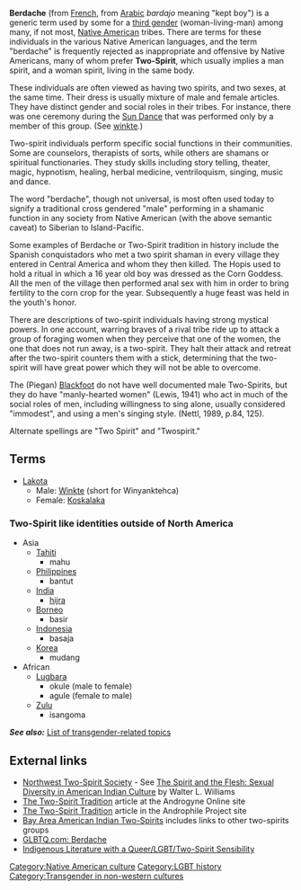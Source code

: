 '''Berdache''' (from [[French language|French]], from [[Arabic language|Arabic]] ''bardajo'' meaning "kept boy") is a generic term used by some for a [[third gender]] (woman-living-man) among many, if not most, [[Native American]] tribes. There are terms for these individuals in the various Native American languages, and the term "berdache" is frequently rejected as inappropriate and offensive by Native Americans, many of whom prefer '''Two-Spirit''', which usually implies a man spirit, and a woman spirit, living in the same body.

These individuals are often viewed as having two spirits, and two sexes, at the same time.  Their dress is usually mixture of male and female articles.  They have distinct gender and social roles in their tribes.  For instance, there was one ceremony during the [[Sun Dance]] that was performed only by a member of this group. (See [[winkte]].)

Two-spirit individuals perform specific social functions in their communities. Some are counselors, therapists of sorts, while others are shamans or spiritual functionaries. They study skills including story telling, theater, magic, hypnotism, healing, herbal medicine, ventriloquism, singing, music and dance.

The word "berdache", though not universal, is most often used today to signify a traditional cross gendered "male" performing in a shamanic function in any society from Native American (with the above semantic caveat) to Siberian to Island-Pacific.

Some examples of Berdache or Two-Spirit tradition in history include the  Spanish conquistadors who met a two spirit shaman in every village they entered in Central America and whom they then killed. The Hopis used to hold a ritual in which a 16 year old boy was dressed as the Corn Goddess. All the men of the village then performed anal sex with him in order to bring fertility to the corn crop for the year. Subsequently a huge feast was held in the youth's honor.

There are descriptions of two-spirit individuals having strong mystical powers. In one account, warring braves of a rival tribe ride up to attack a group of foraging women when they perceive that one of the women, the one that does not run away, is a two-spirit. They halt their attack and retreat after the two-spirit counters them with a stick, determining that the two-spirit will have great power which they will not be able to overcome.

The (Piegan) [[Blackfeet|Blackfoot]] do not have well documented male Two-Spirits, but they do have "manly-hearted women" (Lewis, 1941) who act in much of the social roles of men, including willingness to sing alone, usually considered "immodest", and using a men's singing style. (Nettl, 1989, p.84, 125).

Alternate spellings are "Two Spirit" and "Twospirit."

==Terms==
*[[Lakota]]
**Male: [[Winkte]] (short for Winyanktehca)
**Female: [[Koskalaka]]

===Two-Spirit like identities outside of North America===
*Asia
**[[Tahiti]]
***mahu
**[[Philippines]]
***bantut
**[[India]]
***[[Hijra (India)|hijra]]
**[[Borneo]]
***basir
**[[Indonesia]]
***basaja
**[[Korea]]
***mudang
*African
**[[Lugbara]]
***okule (male to female)
***agule (female to male)
**[[Zulu]]
***isangoma

'''''See also:''''' [[List of transgender-related topics]]

==External links==
*[http://www.nwtwospiritsociety.org/ Northwest Two-Spirit Society] - See [http://www.ifge.org/books/spirit_and_flesh.htm The Spirit and the Flesh: Sexual Diversity in American Indian Culture] by Walter L. Williams 
*[http://androgyne.0catch.com/2spiritx.htm The Two-Spirit Tradition] article at the Androgyne Online site
*[http://www.androphile.org/preview/Culture/NativeAmerica/amerindian.htm The Two-Spirit Tradition] article in the Androphile Project site
*[http://www.baaits.org Bay Area American Indian Two-Spirits] includes links to other two-spirits groups
*[http://www.glbtq.com/social-sciences/berdache.html GLBTQ.com: Berdache]
*[http://oncampus.richmond.edu/faculty/ASAIL/Two-Spirit.htm Indigenous Literature with a Queer/LGBT/Two-Spirit Sensibility] 

[[Category:Native American culture]]
[[Category:LGBT history]]
[[Category:Transgender in non-western cultures]]